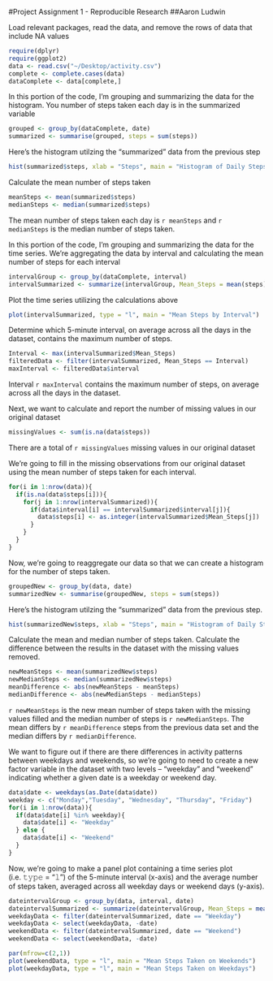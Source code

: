 #Project Assignment 1 - Reproducible Research
##Aaron Ludwin

Load relevant packages, read the data, and remove the rows of data that include NA values
 
```r
require(dplyr)
require(ggplot2)
data <- read.csv("~/Desktop/activity.csv")
complete <- complete.cases(data)
dataComplete <- data[complete,]
```

In this portion of the code, I'm grouping and summarizing the data for the histogram. You number of steps taken each day is in the summarized variable 

```r
grouped <- group_by(dataComplete, date)
summarized <- summarise(grouped, steps = sum(steps))
```


Here's the histogram utilzing the "summarized" data from the previous step 

```r
hist(summarized$steps, xlab = "Steps", main = "Histogram of Daily Steps Taken")
```

Calculate the mean number of steps taken

```r
meanSteps <- mean(summarized$steps)
medianSteps <- median(summarized$steps)
```

The mean number of steps taken each day is `r meanSteps` and `r medianSteps` is the median number of steps taken.



In this portion of the code, I'm grouping and summarizing the data for the time series. We're aggregating the data by interval and calculating the mean number of steps for each interval 

```r
intervalGroup <- group_by(dataComplete, interval)
intervalSummarized <- summarize(intervalGroup, Mean_Steps = mean(steps))
```

Plot the time series utilizing the calculations above

```r
plot(intervalSummarized, type = "l", main = "Mean Steps by Interval")
```

Determine which 5-minute interval, on average across all the days in the dataset, contains the maximum number of steps.

```r
Interval <- max(intervalSummarized$Mean_Steps)
filteredData <- filter(intervalSummarized, Mean_Steps == Interval)
maxInterval <- filteredData$interval
```

Interval `r maxInterval` contains the maximum number of steps, on average across all the days in the dataset.

Next, we want to calculate and report the number of missing values in our original dataset 

```r
missingValues <- sum(is.na(data$steps))
```

There are a total of `r missingValues` missing values in our original dataset

We're going to fill in the missing observations from our original dataset using the mean number of steps taken for each interval.

```r
for(i in 1:nrow(data)){
  if(is.na(data$steps[i])){
    for(j in 1:nrow(intervalSummarized)){
      if(data$interval[i] == intervalSummarized$interval[j]){
        data$steps[i] <- as.integer(intervalSummarized$Mean_Steps[j])
      }
    }
  }
}
```

Now, we're going to reaggregate our data so that we can create a histogram for the number of steps taken.

```r
groupedNew <- group_by(data, date)
summarizedNew <- summarise(groupedNew, steps = sum(steps))
```

Here's the histogram utilzing the "summarized" data from the previous step.

```r
hist(summarizedNew$steps, xlab = "Steps", main = "Histogram of Daily Steps Taken")
```

Calculate the mean and median number of steps taken. Calculate the difference between the results in the dataset with the missing values removed.

```r
newMeanSteps <- mean(summarizedNew$steps)
newMedianSteps <- median(summarizedNew$steps)
meanDifference <- abs(newMeanSteps - meanSteps)
medianDifference <- abs(newMedianSteps - medianSteps)
``` 

`r newMeanSteps` is the new mean number of steps taken with the missing values filled and the median number of steps is `r newMedianSteps`. The mean differs by `r meanDifference` steps from the previous data set and the median differs by `r medianDifference`.


We want to figure out if there are there differences in activity patterns between weekdays and weekends, so we're going to need to create a new factor variable in the dataset with two levels – “weekday” and “weekend” indicating whether a given date is a weekday or weekend day. 

```r
data$date <- weekdays(as.Date(data$date))
weekday <- c("Monday","Tuesday", "Wednesday", "Thursday", "Friday")
for(i in 1:nrow(data)){
  if(data$date[i] %in% weekday){
    data$date[i] <- "Weekday"
  } else {
    data$date[i] <- "Weekend"
  }
}
```

Now, we're going to make a panel plot containing a time series plot (i.e. 𝚝𝚢𝚙𝚎 = "𝚕") of the 5-minute interval (x-axis) and the average number of steps taken, averaged across all weekday days or weekend days (y-axis). 

``` r
dateintervalGroup <- group_by(data, interval, date)
dateintervalSummarized <- summarize(dateintervalGroup, Mean_Steps = mean(steps))
weekdayData <- filter(dateintervalSummarized, date == "Weekday")
weekdayData <- select(weekdayData, -date)
weekendData <- filter(dateintervalSummarized, date == "Weekend")
weekendData <- select(weekendData, -date)
```


```r
par(mfrow=c(2,1))
plot(weekendData, type = "l", main = "Mean Steps Taken on Weekends")
plot(weekdayData, type = "l", main = "Mean Steps Taken on Weekdays")
```
